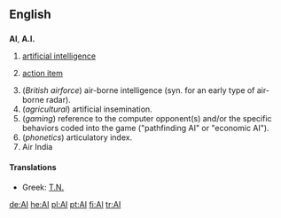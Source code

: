 {{see|ai}}
==English==

==={{initialism}}===
'''AI''', '''A.I.'''

# {{comptheory}} [[artificial intelligence]]
# {{management}} [[action item]]
# (''British airforce'') air-borne intelligence (syn. for an early type of air-borne radar).
# (''agricultural'') artificial insemination.
# (''gaming'') reference to the computer opponent(s) and/or the specific behaviors coded into the game ("pathfinding AI" or "economic AI"). 
# (''phonetics'') articulatory index.
#  Air India

====Translations====
*Greek: [[Τ.Ν.]]

[[de:AI]]
[[he:AI]]
[[pl:AI]]
[[pt:AI]]
[[fi:AI]]
[[tr:AI]]